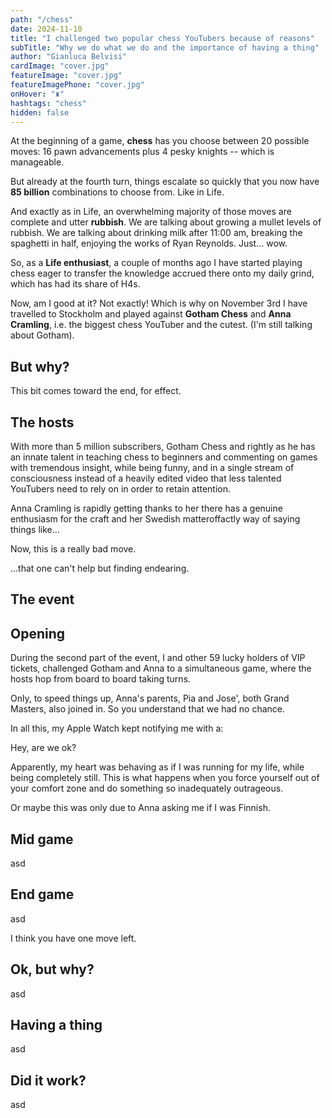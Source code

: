 ```yaml
---
path: "/chess"
date: 2024-11-10
title: "I challenged two popular chess YouTubers because of reasons"
subTitle: "Why we do what we do and the importance of having a thing"
author: "Gianluca Belvisi"
cardImage: "cover.jpg"
featureImage: "cover.jpg"
featureImagePhone: "cover.jpg"
onHover: "♜"
hashtags: "chess"
hidden: false
---
```




At the beginning of a game, **chess** has you choose between 20 possible moves: 16 pawn advancements plus 4 pesky knights -- which is manageable.

But already at the fourth turn, things escalate so quickly that you now have **85 billion** combinations to choose from. Like in Life.

And exactly as in Life, an overwhelming majority of those moves are complete and utter **rubbish**. We are talking about growing a mullet levels of rubbish. We are talking about drinking milk after 11:00 am, breaking the spaghetti in half, enjoying the works of Ryan Reynolds. Just... wow.

So, as a **Life enthusiast**, a couple of months ago I have started playing chess eager to transfer the knowledge accrued there onto my daily grind, which has had its share of H4s.




Now, am I good at it? Not exactly! Which is why on November 3rd I have travelled to Stockholm and played against **Gotham Chess** and **Anna Cramling**, i.e. the biggest chess YouTuber and the cutest. (I'm still talking about Gotham).

## But why?

This bit comes toward the end, for effect.

## The hosts

With more than 5 million subscribers, Gotham Chess and rightly as he has an innate talent in teaching chess to beginners and commenting on games with tremendous insight, while being funny, and in a single stream of consciousness instead of a heavily edited video that less talented YouTubers need to rely on in order to retain attention.

Anna Cramling is rapidly getting thanks to her there has a genuine enthusiasm for the craft and her Swedish matteroffactly way of saying things like...

<Dialogue>Now, this is a really bad move.</Dialogue>

...that one can't help but finding endearing.

## The event



## Opening

During the second part of the event, I and other 59 lucky holders of VIP tickets, challenged Gotham and Anna to a simultaneous game, where the hosts hop from board to board taking turns.

Only, to speed things up, Anna's parents, Pia and Jose', both Grand Masters, also joined in. So you understand that we had no chance.

In all this, my Apple Watch kept notifying me with a:

<Dialogue>Hey, are we ok?</Dialogue>

Apparently, my heart was behaving as if I was running for my life, while being completely still. This is what happens when you force yourself out of your comfort zone and do something so inadequately outrageous.

Or maybe this was only due to Anna asking me if I was Finnish.

## Mid game

asd

## End game

asd

<Dialogue>I think you have one move left.</Dialogue>

## Ok, but why?

asd

## Having a thing

asd

## Did it work?

asd